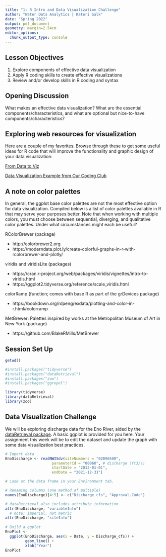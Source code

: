 ```yaml
---
title: "1: R Intro and Data Visualization Challenge"
author: "Water Data Analytics | Kateri Salk"
date: "Spring 2022"
output: pdf_document
geometry: margin=2.54cm
editor_options: 
  chunk_output_type: console
---
```


## Lesson Objectives
1. Explore components of effective data visualization
2. Apply R coding skills to create effective visualizations
3. Review and/or develop skills in R coding and syntax

## Opening Discussion

What makes an effective data visualization? What are the essential components/characteristics, and what are optional but nice-to-have components/characteristics? 


## Exploring web resources for visualization

Here are a couple of my favorites. Browse through these to get some useful ideas for R code that will improve the functionality and graphic design of your data visualization: 

[From Data to Viz](https://www.data-to-viz.com/)

[Data Visualization Example from Our Coding Club](https://ourcodingclub.github.io/tutorials/dataviz-beautification/)


## A note on color palettes

In general, the ggplot base color palettes are not the most effective option for data visualization. Compiled below is a list of color palettes available in R that may serve your purposes better. Note that when working with multiple colors, you must choose between sequential, diverging, and qualitative color palettes. Under what circumstances might each be useful?

RColorBrewer (package)

* http://colorbrewer2.org
* https://moderndata.plot.ly/create-colorful-graphs-in-r-with-rcolorbrewer-and-plotly/

viridis and viridisLite (packages)

* https://cran.r-project.org/web/packages/viridis/vignettes/intro-to-viridis.html
* https://ggplot2.tidyverse.org/reference/scale_viridis.html

colorRamp (function; comes with base R as part of the grDevices package)

* https://bookdown.org/rdpeng/exdata/plotting-and-color-in-r.html#colorramp

MetBrewer: Palettes inspired by works at the Metropolitan Museum of Art in New York (package)

* https://github.com/BlakeRMills/MetBrewer


## Session Set Up

```r
getwd()

#install.packages("tidyverse")
#install.packages("dataRetrieval")
#install.packages("zoo")
#install.packages("ggrepel")

library(tidyverse)
library(dataRetrieval)
library(zoo)

```

## Data Visualization Challenge

We will be exploring discharge data for the Eno River, aided by the [dataRetrieval package](https://cran.r-project.org/web/packages/dataRetrieval/vignettes/dataRetrieval.html). A basic ggplot is provided for you here. Your assignment this week will be to edit the dataset and update the graph with some data visualization best practices. 

```r
# Import data
EnoDischarge <- readNWISdv(siteNumbers = "02096500",
                     parameterCd = "00060", # discharge (ft3/s)
                     startDate = "2012-01-01",
                     endDate = "2021-12-31")

# Look at the data frame in your Environment tab.

# Renaming columns (one method of multiple)
names(EnoDischarge)[4:5] <- c("Discharge_cfs", "Approval.Code")

# dataRetrieval also includes attribute information
attr(EnoDischarge, "variableInfo")
  # note: imperial, not metric
attr(EnoDischarge, "siteInfo")
  
# Build a ggplot
EnoPlot <- 
  ggplot(EnoDischarge, aes(x = Date, y = Discharge_cfs)) +
         geom_line() +
         xlab("Year")
EnoPlot
```


